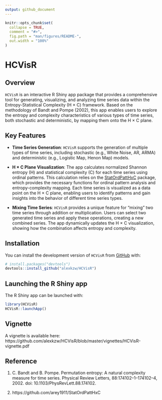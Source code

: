 ```yaml
---
output: github_document
---
```


<!-- README.md is generated from README.Rmd. Please edit that file -->

```r
knitr::opts_chunk$set(
  collapse = TRUE,
  comment = "#>",
  fig.path = "man/figures/README-",
  out.width = "100%"
)
```

# HCVisR

<!-- badges: start -->
<!-- badges: end -->

## Overview

`HCVisR` is an interactive R Shiny app package that provides a comprehensive tool for generating, visualizing, and analyzing time series data within the Entropy-Statistical Complexity (H × C) framework. Based on the methodology of Bandt and Pompe (2002), this app enables users to explore the entropy and complexity characteristics of various types of time series, both stochastic and deterministic, by mapping them onto the H × C plane. 

## Key Features

- **Time Series Generation**: `HCVisR` supports the generation of multiple types of time series, including stochastic (e.g., White Noise, AR, ARMA) and deterministic (e.g., Logistic Map, Henon Map) models.

- **H × C Plane Visualization**: The app calculates normalized Shannon entropy (H) and statistical complexity (C) for each time series using ordinal patterns. This calculation relies on the [StatOrdPattHxC](https://github.com/arey1911/StatOrdPattHxC) package, which provides the necessary functions for ordinal pattern analysis and entropy-complexity mapping. Each time series is visualized as a data point on the H × C plane, enabling users to identify patterns and gain insights into the behavior of different time series types.

- **Mixing Time Series**: `HCVisR` provides a unique feature for "mixing" two time series through addition or multiplication. Users can select two generated time series and apply these operations, creating a new combined series. The app dynamically updates the H × C visualization, showing how the combination affects entropy and complexity.

## Installation

You can install the development version of `HCVisR` from [GitHub](https://github.com/) with:

``` r
# install.packages("devtools")
devtools::install_github("alexkzw/HCVisR")
```

## Launching the R Shiny app

The R Shiny app can be launched with:

```r
library(HCVisR)
HCVisR::launchApp()
```


## Vignette

A vignette is available here: https://github.com/alexkzw/HCVisR/blob/master/vignettes/HCVisR-vignette.pdf

## Reference

1. C. Bandt and B. Pompe. Permutation entropy: A natural complexity measure for time series. Physical Review Letters, 88:174102–1–174102–4, 2002. doi: 10.1103/PhysRevLett.88.174102.

2. https://github.com/arey1911/StatOrdPattHxC
